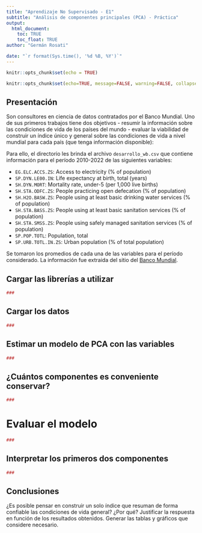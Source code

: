 ```yaml
---
title: "Aprendizaje No Supervisado - E1"
subtitle: "Análisis de componentes principales (PCA) - Práctica"
output: 
  html_document:
    toc: TRUE
    toc_float: TRUE
author: "Germán Rosati"

date: "`r format(Sys.time(), '%d %B, %Y')`"
---
```


```r
knitr::opts_chunk$set(echo = TRUE)
```

```r
knitr::opts_chunk$set(echo=TRUE, message=FALSE, warning=FALSE, collapse=TRUE, highlight=TRUE, paged.print=FALSE, prompt=TRUE, strip.white=FALSE, tidy = TRUE)
```


## Presentación
Son consultores en ciencia de datos contratados por el Banco Mundial. Uno de sus primeros trabajos tiene dos objetivos
- resumir la información sobre las condiciones de vida de los países del mundo
- evaluar la viabilidad de construir un índice único y general sobre las condiciones de vida a nivel mundial para cada país (que tenga información disponible):

Para ello, el directorio les brinda el archivo `desarrollo_wb.csv` que contiene información para el período 2010-2022 de las siguientes variables:

- `EG.ELC.ACCS.ZS`: Access to electricity (% of population)                              
- `SP.DYN.LE00.IN`: Life expectancy at birth, total (years)                              
- `SH.DYN.MORT`: Mortality rate, under-5 (per 1,000 live births)                      
- `SH.STA.ODFC.ZS`: People practicing open defecation (% of population)                  
- `SH.H2O.BASW.ZS`: People using at least basic drinking water services (% of population)
- `SH.STA.BASS.ZS`: People using at least basic sanitation services (% of population)    
- `SH.STA.SMSS.ZS`: People using safely managed sanitation services (% of population)    
- `SP.POP.TOTL`: Population, total                                                    
- `SP.URB.TOTL.IN.ZS`: Urban population (% of total population)

Se tomaron los promedios de cada una de las variables para el período considerado. La información fue extraida del sitio del [Banco Mundial](https://databank.worldbank.org/source/world-development-indicators). 

## Cargar las librerías a utilizar
```r
###
```

## Cargar los datos
```r
###
```


## Estimar un modelo de PCA con las variables 
```r
###
```

## ¿Cuántos componentes es conveniente conservar?
```r
###
```

# Evaluar el modelo
```r
###
```

## Interpretar los primeros dos componentes
```r
###
```

## Conclusiones
¿Es posible pensar en construir un solo índice que resuman de forma confiable las condiciones de vida general? ¿Por qué? Justificar la respuesta en función de los resultados obtenidos. Generar las tablas y gráficos que considere necesario.